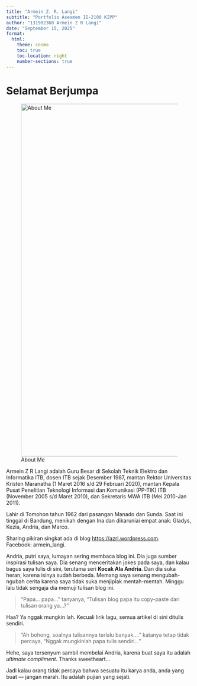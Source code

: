 ```yaml
---
title: "Armein Z. R. Langi"
subtitle: "Portfolio Asesmen II-2100 KIPP"
author: "131902360 Armein Z R Langi"
date: "September 15, 2025"
format:
  html:
    theme: cosmo
    toc: true
    toc-location: right
    number-sections: true
---
```


# Selamat Berjumpa {.unnumbered}

![About Me](images/AZRL.png){width=950px}

Armein Z R Langi adalah Guru Besar di Sekolah Teknik Elektro dan Informatika ITB, dosen ITB sejak Desember 1987, mantan Rektor Universitas Kristen Maranatha (1 Maret 2016 s/d 29 Februari 2020), mantan Kepala Pusat Penelitian Teknologi Informasi dan Komunikasi (PP-TIK) ITB (November 2005 s/d Maret 2010), dan Sekretaris MWA ITB (Mei 2010-Jan 2011).

Lahir di Tomohon tahun 1962 dari pasangan Manado dan Sunda. Saat ini tinggal di Bandung, menikah dengan Ina dan dikaruniai empat anak: Gladys, Kezia, Andria, dan Marco.

Sharing pikiran singkat ada di blog <https://azrl.wordpress.com>.  
Facebook: armein_langi.

Andria, putri saya, lumayan sering membaca blog ini. Dia juga sumber inspirasi tulisan saya. Dia senang menceritakan jokes pada saya, dan kalau bagus saya tulis di sini, terutama seri **Kocak Ala Andria**. Dan dia suka heran, karena isinya sudah berbeda. Memang saya senang mengubah-ngubah cerita karena saya tidak suka menjiplak mentah-mentah. Minggu lalu tidak sengaja dia memuji tulisan blog ini.

> “Papa… papa…” tanyanya, “Tulisan blog papa itu copy-paste dari tulisan orang ya…?”

Haa? Ya nggak mungkin lah. Kecuali lirik lagu, semua artikel di sini ditulis sendiri.

> “Ah bohong, soalnya tulisannya terlalu banyak….” katanya tetap tidak percaya, “Nggak mungkinlah papa tulis sendiri…”

Hehe, saya tersenyum sambil membelai Andria, karena buat saya itu adalah *ultimate compliment*. Thanks sweetheart…

Jadi kalau orang tidak percaya bahwa sesuatu itu karya anda, anda yang buat — jangan marah. Itu adalah pujian yang sejati.
